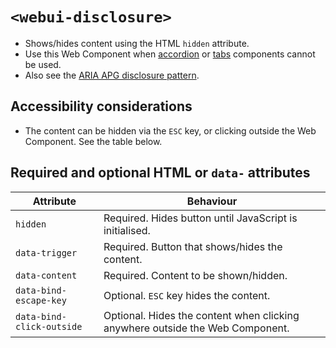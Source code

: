 
<Meta of={WebUIDisclosure} />

# `<webui-disclosure>`
- Shows/hides content using the HTML `hidden` attribute.
- Use this Web Component when [accordion](/story/components-accordion--accordion) or [tabs](/story/components-tabs--tabs) components cannot be used.
- Also see the [ARIA APG disclosure pattern](https://www.w3.org/WAI/ARIA/apg/patterns/disclosure/).

## Accessibility considerations
- The content can be hidden via the `ESC` key, or clicking outside the Web Component. See the table below.

## Required and optional HTML  or `data-` attributes

Attribute | Behaviour
--- | ---
`hidden` | Required. Hides button until JavaScript is initialised.
`data-trigger` | Required. Button that shows/hides the content.
`data-content` | Required. Content to be shown/hidden.
`data-bind-escape-key` | Optional. `ESC` key hides the content.
`data-bind-click-outside` | Optional. Hides the content when clicking anywhere outside the Web Component.

<Canvas of={WebUIDisclosure.WebUIDisclosure} />
<Controls of={WebUIDisclosure.WebUIDisclosure} />

